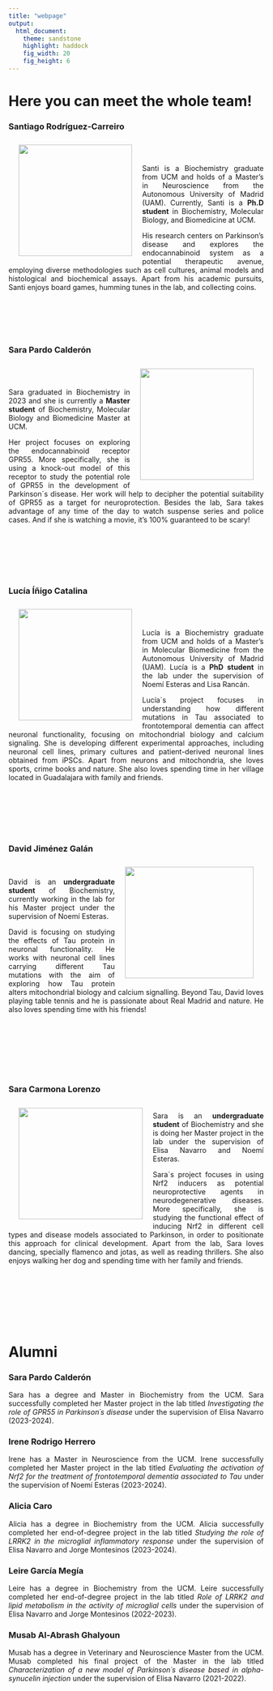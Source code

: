 ```yaml
---
title: "webpage"
output: 
  html_document:
    theme: sandstone
    highlight: haddock
    fig_width: 20
    fig_height: 6
---
```


```{=html}
<style type="text/css">
.title {
  display: none;
}

main-container {
  max-width: 1800px;
  margin-left: auto;
  margin-right: auto;
}

body {
text-align: justify
}

</style>
```

# **Here you can meet the whole team!**

### **Santiago Rodríguez-Carreiro**

<img style="float: left; vertical-align:middle;margin:10px 20px" height=220 width=224 src="images/santi_circle.jpg"> </a>

</br>
</br>

Santi is a Biochemistry graduate from UCM and holds of a Master's in Neuroscience from the Autonomous University of Madrid (UAM). Currently, Santi is a **Ph.D student** in Biochemistry, Molecular Biology, and Biomedicine at UCM. 

His research centers on Parkinson's disease and explores the endocannabinoid system as a potential therapeutic avenue, employing diverse methodologies such as cell cultures, animal models and histological and biochemical assays. Apart from his academic pursuits, Santi enjoys board games, humming tunes in the lab, and collecting coins.

</br>
</br>
</br>
</br>

### **Sara Pardo Calderón**

<img style="float: right; vertical-align:middle;margin:10px 20px" height=220 width=224 src="images/sara_pardo.jpg"> </a>

</br>
</br>


Sara graduated in Biochemistry in 2023 and she is currently a **Master student** of Biochemistry, Molecular Biology and Biomedicine Master at UCM. 

Her project focuses on exploring the endocannabinoid receptor GPR55. More specifically, she is using a knock-out model of this receptor to study the potential role of GPR55 in the development of Parkinson´s disease. Her work will help to decipher the potential suitability of GPR55 as a target for neuroprotection. Besides the lab, Sara takes advantage of any time of the day to watch suspense series and police cases. And if she is watching a movie, it's 100% guaranteed to be scary!

</br>
</br>
</br>
</br>
</br>

### **Lucía Íñigo Catalina**

<img style="float: left; vertical-align:middle;margin:10px 20px" height=220 width=224 src="images/lucia_iñigo.jpg"> </a>

</br>
</br>


Lucía is a Biochemistry graduate from UCM and holds of a Master's in Molecular Biomedicine from the Autonomous University of Madrid (UAM). Lucía is a **PhD student**  in the lab under the supervision of Noemí Esteras and Lisa Rancán.  

Lucía´s project focuses in understanding how different mutations in Tau associated to frontotemporal dementia can affect neuronal functionality, focusing on mitochondrial biology and calcium signaling. She is developing different experimental approaches, including neuronal cell lines, primary cultures and patient-derived neuronal lines obtained from iPSCs. Apart from neurons and mitochondria, she loves sports, crime books and nature. She also loves spending time in her village located in Guadalajara with family and friends. 

</br>
</br>
</br>
</br>
</br>

### **David Jiménez Galán**

<img style="float: right; vertical-align:middle;margin:10px 20px" height=220 width=254 src="images/david2.jpg"> </a>

</br>

David is an **undergraduate student** of Biochemistry, currently working in the lab for his Master project under the supervision of Noemí Esteras. 

David is focusing on studying the effects of Tau protein in neuronal functionality. He works with neuronal cell lines carrying different Tau mutations with the aim of exploring how Tau protein alters mitochondrial biology and calcium signalling. Beyond Tau, David loves playing table tennis and he is passionate about Real Madrid and nature. He also loves spending time with his friends!

</br>
</br>
</br>
</br>
</br>
</br>

### **Sara Carmona Lorenzo**

<img style="float: left; vertical-align:middle;margin:10px 20px" height=220 width=245 src="images/sara_carmona.jpg"> </a>

</br>
Sara is an **undergraduate student** of Biochemistry and she is doing her Master project in the lab under the supervision of Elisa Navarro and Noemí Esteras. 

Sara´s project focuses in using Nrf2 inducers as potential neuroprotective agents in neurodegenerative diseases. More specifically, she is studying the functional effect of inducing Nrf2 in different cell types and disease models associated to Parkinson, in order to positionate this approach for clinical development. Apart from the lab, Sara loves dancing, specially flamenco and jotas, as well as reading thrillers. She also enjoys walking her dog and spending time with her family and friends. 

</br>
</br>
</br>
</br>
</br>
</br>

# **Alumni**

### **Sara Pardo Calderón**

Sara has a degree and Master in Biochemistry from the UCM. Sara successfully completed her Master project in the lab titled *Investigating the role of GPR55 in Parkinson´s disease* under the supervision of Elisa Navarro (2023-2024).

### **Irene Rodrigo Herrero**

Irene has a Master in Neuroscience from the UCM. Irene successfully completed her Master project in the lab titled *Evaluating the activation of Nrf2 for the treatment of frontotemporal dementia associated to Tau* under the supervision of Noemí Esteras (2023-2024).

### **Alicia Caro**

Alicia has a degree in Biochemistry from the UCM. Alicia successfully completed her end-of-degree project in the lab titled *Studying the role of LRRK2 in the microglial inflammatory response* under the supervision of Elisa Navarro and Jorge Montesinos (2023-2024).

### **Leire García Megía**

Leire has a degree in Biochemistry from the UCM. Leire successfully completed her end-of-degree project in the lab titled *Role of LRRK2 and lipid metabolism in the activity of microglial cells* under the supervision of Elisa Navarro and Jorge Montesinos (2022-2023).

### **Musab Al-Abrash Ghalyoun**

Musab has a degree in Veterinary and Neuroscience Master from the UCM. Musab completed his final project of the Master in the lab titled *Characterization of a new model of Parkinson´s disease based in alpha-synucelin injection* under the supervision of Elisa Navarro (2021-2022).



